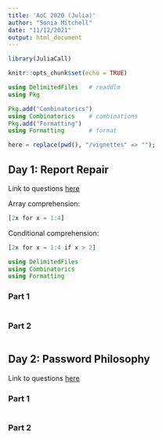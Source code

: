 ```yaml
---
title: 'AoC 2020 (Julia)'
author: "Sonia Mitchell"
date: "11/12/2021"
output: html_document
---
```


```r
library(JuliaCall)

knitr::opts_chunk$set(echo = TRUE)
```

```julia
using DelimitedFiles   # readdlm
using Pkg

Pkg.add("Combinatorics")
using Combinatorics    # combinations
Pkg.add("Formatting")
using Formatting       # format

here = replace(pwd(), "/vignettes" => "");
```

## Day 1: Report Repair

Link to questions [here](https://adventofcode.com/2020/day/1)

Array comprehension:

```julia
[2x for x = 1:4]
```

Conditional comprehension:

```julia
[2x for x = 1:4 if x > 2]
```

```julia
using DelimitedFiles
using Combinatorics
using Formatting
```

### Part 1

```julia
```

### Part 2

```julia
```

## Day 2: Password Philosophy

Link to questions [here](https://adventofcode.com/2020/day/2)

### Part 1

```julia
```

### Part 2

```julia
```
